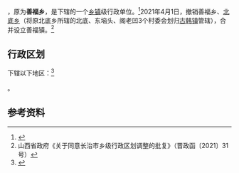 {{中国乡级行政区|14/04/23/200/000
| 政府驻地 = 善福村
}}

'''{{PAGENAMEBASE}}'''，原为'''善福乡'''，是{{PRC admin/fullname|14/04/23/200/000|3}}下辖的一个[[乡镇|乡镇]]级行政单位。<ref>{{PRC admin/ref sgc|{{PRC admin/parent|14/04/23/200/000}}}}</ref>2021年4月1日，撤销善福乡、[[北底乡|北底乡]]（将原北底乡所辖的北底、东垴头、阁老凹3个村委会划归[[古韩镇|古韩镇]]管辖），合并设立善福镇。<ref>山西省政府《关于同意长治市乡级行政区划调整的批复》（晋政函〔2021〕31号）</ref>

== 行政区划 ==

{{PAGENAMEBASE}}下辖以下地区：<ref>{{PRC admin/ref sgc|14/04/23/200/000}}</ref>

{{PRC admin/children|14/04/23/200/000}}。

== 参考资料 ==

{{reflist}}

{{PRC admin/navcat|14/04/23/200/000}}